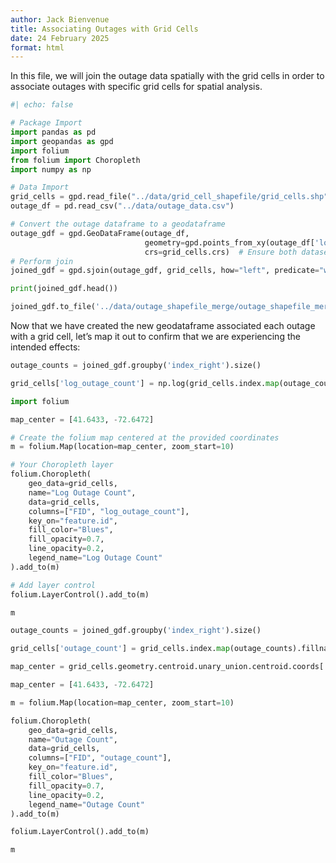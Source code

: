 ```yaml
---
author: Jack Bienvenue
title: Associating Outages with Grid Cells
date: 24 February 2025
format: html
---
```


In this file, we will join the outage data spatially with the grid cells in order to associate outages with specific grid cells for spatial analysis.

``` python
#| echo: false

# Package Import
import pandas as pd
import geopandas as gpd
import folium
from folium import Choropleth
import numpy as np

# Data Import
grid_cells = gpd.read_file("../data/grid_cell_shapefile/grid_cells.shp")
outage_df = pd.read_csv("../data/outage_data.csv")
```

``` python
# Convert the outage dataframe to a geodataframe
outage_gdf = gpd.GeoDataFrame(outage_df, 
                              geometry=gpd.points_from_xy(outage_df['longitude'], outage_df['latitude']),
                              crs=grid_cells.crs)  # Ensure both datasets have the same CRS
# Perform join
joined_gdf = gpd.sjoin(outage_gdf, grid_cells, how="left", predicate="within")

print(joined_gdf.head())

joined_gdf.to_file('../data/outage_shapefile_merge/outage_shapefile_merge.shp')
```

Now that we have created the new geodataframe associated each outage with a grid cell, let's map it out to confirm that we are experiencing the intended effects:

``` python
outage_counts = joined_gdf.groupby('index_right').size()

grid_cells['log_outage_count'] = np.log(grid_cells.index.map(outage_counts).fillna(1))

import folium

map_center = [41.6433, -72.6472] 

# Create the folium map centered at the provided coordinates
m = folium.Map(location=map_center, zoom_start=10)

# Your Choropleth layer
folium.Choropleth(
    geo_data=grid_cells,
    name="Log Outage Count",
    data=grid_cells,
    columns=["FID", "log_outage_count"],
    key_on="feature.id",
    fill_color="Blues",
    fill_opacity=0.7,
    line_opacity=0.2,
    legend_name="Log Outage Count"
).add_to(m)

# Add layer control
folium.LayerControl().add_to(m)

m

```

``` python
outage_counts = joined_gdf.groupby('index_right').size()

grid_cells['outage_count'] = grid_cells.index.map(outage_counts).fillna(1)

map_center = grid_cells.geometry.centroid.unary_union.centroid.coords[:]

map_center = [41.6433, -72.6472]

m = folium.Map(location=map_center, zoom_start=10)

folium.Choropleth(
    geo_data=grid_cells,
    name="Outage Count",
    data=grid_cells,
    columns=["FID", "outage_count"],
    key_on="feature.id",
    fill_color="Blues",
    fill_opacity=0.7,
    line_opacity=0.2,
    legend_name="Outage Count"
).add_to(m)

folium.LayerControl().add_to(m)

m
```